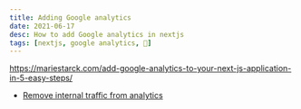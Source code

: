 ```yaml
---
title: Adding Google analytics
date: 2021-06-17
desc: How to add Google analytics in nextjs
tags: [nextjs, google analytics, 🌿]
---
```


https://mariestarck.com/add-google-analytics-to-your-next-js-application-in-5-easy-steps/

- [Remove internal traffic from analytics](https://www.optimizesmart.com/how-to-block-internal-traffic-in-ga4/)
